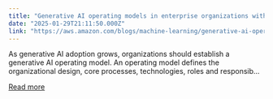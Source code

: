 ```yaml
---
title: "Generative AI operating models in enterprise organizations with Amazon Bedrock"
date: "2025-01-29T21:11:50.000Z"
link: "https://aws.amazon.com/blogs/machine-learning/generative-ai-operating-models-in-enterprise-organizations-with-amazon-bedrock/"
---
```


As generative AI adoption grows, organizations should establish a generative AI operating model. An operating model defines the organizational design, core processes, technologies, roles and responsib...

[Read more](https://aws.amazon.com/blogs/machine-learning/generative-ai-operating-models-in-enterprise-organizations-with-amazon-bedrock/)
